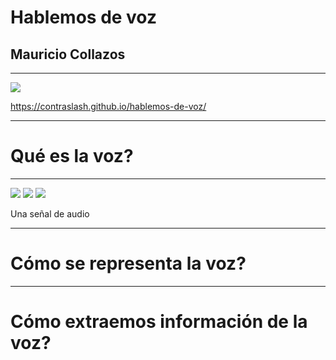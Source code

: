 # Hablemos de voz
## Mauricio Collazos

---


<img src={qr} />

https://contraslash.github.io/hablemos-de-voz/


---

# Qué es la voz?

---


<SimpleWave src="static/wav/agua.wav" />

<img src="static/img/01_voz_agua.png" />
<img src="static/img/01_voz_agua_zoom.png" />
<img src="static/img/01_voz_agua_quantization.png" />

Una señal de audio

---
# Cómo se representa la voz?

---

# Cómo extraemos información de la voz?
